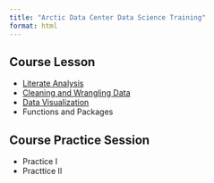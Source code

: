 ```yaml
---
title: "Arctic Data Center Data Science Training"
format: html
---
```


## Course Lesson
- [Literate Analysis](mini-literature-analysis.html)
- [Cleaning and Wrangling Data](cleaning and wrangling.html)
- [Data Visualization](data-viz.html)
- Functions and Packages

## Course Practice Session
- Practice I
- Practtice II
